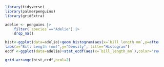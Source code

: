 ```r
library(tidyverse)
library(palmerpenguins)
library(gridExtra)
```

```r
adelie <- penguins |> 
    filter(`species`=="Adelie") |>
    drop_na()
```

```r
hist<-ggplot(data=adelie)+geom_histogram(aes(x=`bill_length_mm`,y=after_stat(density)),binwidth=.2,color='white',fill='blue',alpha=.5)+
labs(x="Bill Length (mm)",y="Density", title="Histogram")
ecdf <-ggplot(data=adelie)+stat_ecdf(aes(x=`bill_length_mm`),color='red')+labs(x="Bill Length (mm)",y="Cumulative Density", title="ECDF")

grid.arrange(hist,ecdf,ncol=2)
```